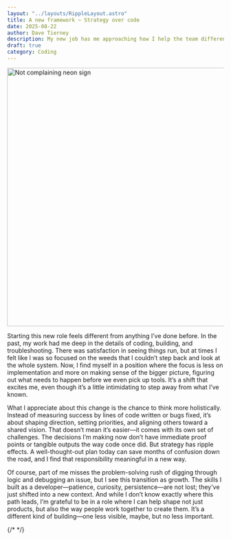 ```yaml
---
layout: "../layouts/RippleLayout.astro"
title: A new framework ~ Strategy over code
date: 2025-08-22
author: Dave Tierney
description: My new job has me approaching how I help the team differently.
draft: true
category: Coding
---
```



<Image
  src={notComplaining}
  alt="Not complaining neon sign"
  height="600"
  width="1200"
/>

Starting this new role feels different from anything I’ve done before. In the past, my work had me deep in the details of coding, building, and troubleshooting. There was satisfaction in seeing things run, but at times I felt like I was so focused on the weeds that I couldn’t step back and look at the whole system. Now, I find myself in a position where the focus is less on implementation and more on making sense of the bigger picture, figuring out what needs to happen before we even pick up tools. It’s a shift that excites me, even though it’s a little intimidating to step away from what I’ve known.

What I appreciate about this change is the chance to think more holistically. Instead of measuring success by lines of code written or bugs fixed, it’s about shaping direction, setting priorities, and aligning others toward a shared vision. That doesn’t mean it’s easier—it comes with its own set of challenges. The decisions I’m making now don’t have immediate proof points or tangible outputs the way code once did. But strategy has ripple effects. A well-thought-out plan today can save months of confusion down the road, and I find that responsibility meaningful in a new way.

Of course, part of me misses the problem-solving rush of digging through logic and debugging an issue, but I see this transition as growth. The skills I built as a developer—patience, curiosity, persistence—are not lost; they’ve just shifted into a new context. And while I don’t know exactly where this path leads, I’m grateful to be in a role where I can help shape not just products, but also the way people work together to create them. It’s a different kind of building—one less visible, maybe, but no less important.

{/* <a href="" target="_blank" rel="noopener" className="whitespace-nowrap underline decoration-neon transition hover:text-neon"></a> */}
